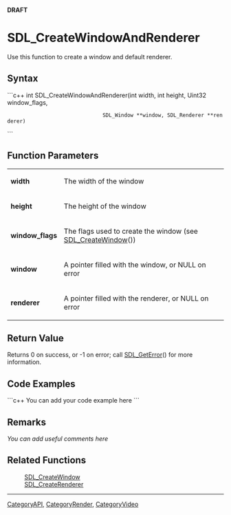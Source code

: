 <!-- pragma section-numbers off -->
<!-- pragma camelcase off -->
'''DRAFT'''



= SDL_CreateWindowAndRenderer =
Use this function to create a window and default renderer.




== Syntax ==
```c++
int SDL_CreateWindowAndRenderer(int width, int height, Uint32 window_flags,
                                SDL_Window **window, SDL_Renderer **renderer)
```



== Function Parameters ==
{|
|'''width'''
|The width of the window
|-
|'''height'''
|The height of the window
|-
|'''window_flags'''
|The flags used to create the window (see [[SDL_CreateWindow]]())
|-
|'''window'''
|A pointer filled with the window, or NULL on error
|-
|'''renderer'''
|A pointer filled with the renderer, or NULL on error
|}



== Return Value ==
Returns 0 on success, or -1 on error; call [[SDL_GetError]]() for more information.


== Code Examples ==
```c++
You can add your code example here
```



== Remarks ==
''You can add useful comments here''



== Related Functions ==
:[[SDL_CreateWindow]]
:[[SDL_CreateRenderer]]

----
[[CategoryAPI]], [[CategoryRender]], [[CategoryVideo]]
